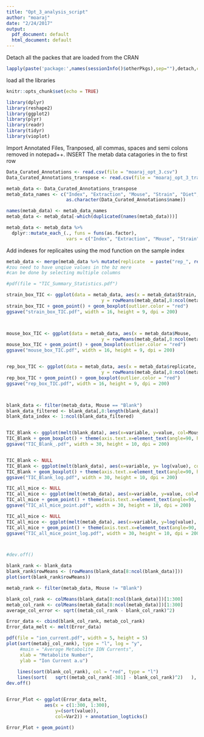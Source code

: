 ```yaml
---
title: "Opt_3_analysis_script"
author: "moaraj"
date: "2/24/2017"
output:
  pdf_document: default
  html_document: default
---
```

Detach all the packes that are loaded from the CRAN
```r
lapply(paste('package:',names(sessionInfo()$otherPkgs),sep=""),detach,character.only=TRUE,unload=TRUE)
```

load all the libraries
```r
knitr::opts_chunk$set(echo = TRUE)

library(dplyr)
library(reshape2)
library(ggplot2)
library(plyr)
library(readr)
library(tidyr)
library(vioplot)
```




Import Annotated Files, Tranposed, all commas, spaces and semi colons removed in notepad++. 
INSERT The metab data catagories in the to first row

```r
Data_Curated_Annotations <- read.csv(file = "moaraj_opt_3.csv")
Data_Curated_Annotations_transpose <- read.csv(file = "moaraj_opt_3_transpose.csv")

metab_data <- Data_Curated_Annotations_transpose
metab_data_names <- c("Index", "Extraction", "Mouse", "Strain", "Diet", "Sex", 
                      as.character(Data_Curated_Annotations$name))

names(metab_data) <- metab_data_names
metab_data <- metab_data[-which(duplicated(names(metab_data)))]

metab_data <- metab_data %>% 
  dplyr::mutate_each_(., funs = funs(as.factor), 
                      vars = c("Index", "Extraction", "Mouse", "Strain", "Diet", "Sex")) 
```


Add indexes for replicaites using the mod function on the sample index
```r
metab_data <- merge(metab_data %>% mutate(replicate  = paste("rep_", rep(c(1,2), times = dim(metab_data)[1]/2), sep = "")) %>% select(Index, replicate), metab_data, by = "Index")
#zou need to have unqiue values in the bz mere
#can be done by selecting multiple columns
```



```r
#pdf(file = "TIC_Summary_Statistics.pdf")

strain_box_TIC <- ggplot(data = metab_data, aes(x = metab_data$Strain, 
                                   y = rowMeans(metab_data[,8:ncol(metab_data)])))
strain_box_TIC + geom_point() + geom_boxplot(outlier.color = "red") 
ggsave("strain_box_TIC.pdf", width = 16, height = 9, dpi = 200) 



mouse_box_TIC <- ggplot(data = metab_data, aes(x = metab_data$Mouse, 
                                   y = rowMeans(metab_data[,8:ncol(metab_data)])))
mouse_box_TIC + geom_point() + geom_boxplot(outlier.color = "red")
ggsave("mouse_box_TIC.pdf", width = 16, height = 9, dpi = 200) 


rep_box_TIC <- ggplot(data = metab_data, aes(x = metab_data$replicate, 
                                   y = rowMeans(metab_data[,8:ncol(metab_data)])))
rep_box_TIC + geom_point() + geom_boxplot(outlier.color = "red")
ggsave("rep_box_TIC.pdf", width = 16, height = 9, dpi = 200) 



blank_data <- filter(metab_data, Mouse == "Blank")
blank_data_filtered <- blank_data[,8:length(blank_data)]
blank_data_index <- 1:ncol(blank_data_filtered)


TIC_Blank <- ggplot(melt(blank_data), aes(x=variable, y=value, col=Mouse)) 
TIC_Blank + geom_boxplot() + theme(axis.text.x=element_text(angle=90, hjust=1)) 
ggsave("TIC_Blank_.pdf", width = 30, height = 10, dpi = 200) 


TIC_Blank <- NULL
TIC_Blank <- ggplot(melt(blank_data), aes(x=variable, y= log(value), col=Mouse)) 
TIC_Blank + geom_boxplot() + theme(axis.text.x=element_text(angle=90, hjust=1)) 
ggsave("TIC_Blank_log.pdf", width = 30, height = 10, dpi = 200) 

TIC_all_mice <- NULL
TIC_all_mice <- ggplot(melt(metab_data), aes(x=variable, y=value, col=Mouse)) 
TIC_all_mice + geom_point() + theme(axis.text.x=element_text(angle=90, hjust=1)) 
ggsave("TIC_all_mice_point.pdf", width = 30, height = 10, dpi = 200)

TIC_all_mice <- NULL
TIC_all_mice <- ggplot(melt(metab_data), aes(x=variable, y=log(value), col=Mouse)) 
TIC_all_mice + geom_point() + theme(axis.text.x=element_text(angle=90, hjust=1)) 
ggsave("TIC_all_mice_point_log.pdf", width = 30, height = 10, dpi = 200) 



#dev.off()

```

```r


blank_rank <- blank_data
blank_rank$rowMeans <- (rowMeans(blank_data[8:ncol(blank_data)]))
plot(sort(blank_rank$rowMeans))

metab_rank <- filter(metab_data, Mouse != "Blank")

blank_col_rank <- colMeans(blank_data[8:ncol(blank_data)])[1:300]
metab_col_rank <- colMeans(metab_data[8:ncol(metab_data)])[1:300]
average_col_error <- sqrt((metab_col_rank - blank_col_rank)^2)

Error_data <- cbind(blank_col_rank, metab_col_rank)
Error_data_melt <- melt(Error_data)

pdf(file = "ion_current.pdf", width = 5, height = 5)
plot(sort(metabj_col_rank), type = "l", log = "y", 
     #main = "Average Metabolite ION Currents", 
     xlab = "Metabolite Number",
     ylab = "Ion Current a.u")
  
    lines(sort(blank_col_rank), col = "red", type = "l")
    lines(sort(   sqrt((metab_col_rank[-301] - blank_col_rank)^2)   ), type = "l", col = "blue")
dev.off()


Error_Plot <- ggplot(Error_data_melt, 
              aes(x = c(1:300, 1:300),
                  y=(sort(value)), 
                  col=Var2)) + annotation_logticks()

Error_Plot + geom_point()




```






